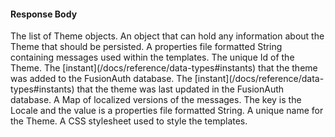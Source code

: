 
#### Response Body

<APIBlock>
  <APIField name="themes" type="Array">
    The list of Theme objects.
  </APIField>
  <APIField name="themes[x].data" type="Object">
    An object that can hold any information about the Theme that should be persisted.
  </APIField>
  <APIField name="themes[x].defaultMessages" type="Integer">
    A properties file formatted String containing messages used within the templates.
  </APIField>
  <APIField name="themes[x].id" type="UUID">
    The unique Id of the Theme.
  </APIField>
  <APIField name="themes[x].insertInstant" type="Long">
    The [instant](/docs/reference/data-types#instants) that the theme was added to the FusionAuth database.
  </APIField>
  <APIField name="themes[x].lastUpdateInstant" type="Long">
    The [instant](/docs/reference/data-types#instants) that the theme was last updated in the FusionAuth database.
  </APIField>
  <APIField name="themes[x].localizedMessages" type="Map<Locale,String>">
    A Map of localized versions of the messages. The key is the Locale and the value is a properties file formatted String.
  </APIField>
  <APIField name="themes[x].name" type="String">
    A unique name for the Theme.
  </APIField>
  <APIField name="themes[x].stylesheet" type="String" optional>
    A CSS stylesheet used to style the templates.
  </APIField>
</APIBlock>


